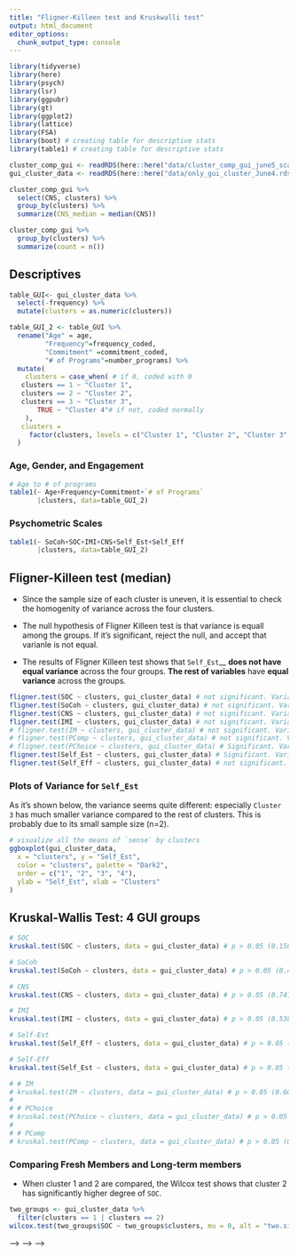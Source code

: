 ```yaml
---
title: "Fligner-Killeen test and Kruskwalli test"
output: html_document
editor_options: 
  chunk_output_type: console
---
```


```r
library(tidyverse)
library(here)
library(psych)
library(lsr)
library(ggpubr)
library(gt)
library(ggplot2)
library(lattice)
library(FSA)
library(boot) # creating table for descriptive stats
library(table1) # creating table for descriptive stats
```

```r
cluster_comp_gui <- readRDS(here::here("data/cluster_comp_gui_june5_scales.rds")) # 5 groups
gui_cluster_data <- readRDS(here::here("data/only_gui_cluster_June4.rds")) # 4 groups
```

```r
cluster_comp_gui %>%
  select(CNS, clusters) %>%
  group_by(clusters) %>%
  summarize(CNS_median = median(CNS))

cluster_comp_gui %>%
  group_by(clusters) %>%
  summarize(count = n())
```

## Descriptives

```r
table_GUI<- gui_cluster_data %>% 
  select(-frequency) %>% 
  mutate(clusters = as.numeric(clusters))

table_GUI_2 <- table_GUI %>% 
  rename("Age" = age,
         "Frequency"=frequency_coded,
         "Commitment" =commitment_coded,
         "# of Programs"=number_programs) %>% 
  mutate( 
    clusters = case_when( # if 0, coded with 0
   clusters == 1 ~ "Cluster 1",
   clusters == 2 ~ "Cluster 2",
   clusters == 3 ~ "Cluster 3",
       TRUE ~ "Cluster 4"# if not, coded normally
    ),
   clusters = 
     factor(clusters, levels = c("Cluster 1", "Cluster 2", "Cluster 3","Cluster 4"))
  )
```

### Age, Gender, and Engagement
```r
# Age to # of programs
table1(~ Age+Frequency+Commitment+`# of Programs`
       |clusters, data=table_GUI_2)
```

### Psychometric Scales
```r
table1(~ SoCoh+SOC+IMI+CNS+Self_Est+Self_Eff
       |clusters, data=table_GUI_2)
```


## Fligner-Killeen test (median)
- Since the sample size of each cluster is uneven, it is essential to check the homogenity of variance across the four clusters.

- The null hypothesis of Fligner Killeen test is that variance is equall among the groups. If it’s significant, reject the null, and accept that varianle is not equal.

- The results of Fligner Killeen test shows that `Self_Est`__ __does not have equal variance__ across the four groups. __The rest of variables__ have __equal variance__ across the groups.

```r
fligner.test(SOC ~ clusters, gui_cluster_data) # not significant. Variance is equal
fligner.test(SoCoh ~ clusters, gui_cluster_data) # not significant. Variance is equal
fligner.test(CNS ~ clusters, gui_cluster_data) # not significant. Variance is equal
fligner.test(IMI ~ clusters, gui_cluster_data) # not significant. Variance is equal
# fligner.test(IM ~ clusters, gui_cluster_data) # not significant. Variance is equal
# fligner.test(PComp ~ clusters, gui_cluster_data) # not significant. Variance is equal
# fligner.test(PChoice ~ clusters, gui_cluster_data) # Significant. Variance is NOT equal
fligner.test(Self_Est ~ clusters, gui_cluster_data) # Significant. Variance is NOT equal
fligner.test(Self_Eff ~ clusters, gui_cluster_data) # not significant. Variance is equal
```

### Plots of Variance for `Self_Est`
As it's shown below, the variance seems quite different: especially `Cluster 3` has much smaller variance compared to the rest of clusters. This is probably due to its small sample size (n=2).


```r
# visualize all the means of `sense` by clusters
ggboxplot(gui_cluster_data,
  x = "clusters", y = "Self_Est",
  color = "clusters", palette = "Dark2",
  order = c("1", "2", "3", "4"),
  ylab = "Self_Est", xlab = "Clusters"
)
```


## Kruskal-Wallis Test: 4 GUI groups
```r
# SOC
kruskal.test(SOC ~ clusters, data = gui_cluster_data) # p > 0.05 (0.1503)

# SoCoh
kruskal.test(SoCoh ~ clusters, data = gui_cluster_data) # p > 0.05 (0.460)

# CNS
kruskal.test(CNS ~ clusters, data = gui_cluster_data) # p > 0.05 (0.747)

# IMI
kruskal.test(IMI ~ clusters, data = gui_cluster_data) # p > 0.05 (0.538)

# Self-Est
kruskal.test(Self_Eff ~ clusters, data = gui_cluster_data) # p > 0.05 (529)

# Self-Eff
kruskal.test(Self_Est ~ clusters, data = gui_cluster_data) # p > 0.05 (0.595)

```


<!-- ```{r echo=FALSE} -->
<!-- gui_cluster_data$clusters = factor(gui_cluster_data$clusters, levels = c("1", "2", "3", "4")) -->

<!-- #post-hoc test - pairwise mann-whitney u-test -->
<!-- PT = pairwise.wilcox.test(gui_cluster_data$SOC, -->
<!--                           gui_cluster_data$clusters, -->
<!--                           p.adjust.method = "holm") -->

<!-- PT -->
<!-- ``` -->


<!-- ```{r} -->
<!-- library(dunn.test) -->
<!-- dunn.test(gui_cluster_data$SOC, -->
<!--                           gui_cluster_data$clusters, method = "holm") -->
<!-- ``` -->


```r
# # IM
# kruskal.test(IM ~ clusters, data = gui_cluster_data) # p > 0.05 (0.604)
# 
# # PChoice
# kruskal.test(PChoice ~ clusters, data = gui_cluster_data) # p > 0.05 (0.396)
# 
# # PComp
# kruskal.test(PComp ~ clusters, data = gui_cluster_data) # p > 0.05 (0.647)
```

### Comparing Fresh Members and Long-term members
- When cluster 1 and 2 are compared, the Wilcox test shows that cluster 2 has significantly higher degree of `SOC`.

```r
two_groups <- gui_cluster_data %>%
  filter(clusters == 1 | clusters == 2)
wilcox.test(two_groups$SOC ~ two_groups$clusters, mu = 0, alt = "two.sided", conf.int = F, conf.level = 0.95, paired = F, exact = F, correct = T)
```



<!-- ## Fligner-Killeen test for 5 groups -->
<!-- - The results of Fligner Killeen test shows that __all the variables__ have __equal variance__ across the groups. -->

<!-- ```{r echo=FALSE} -->
<!-- fligner.test(SOC ~ clusters, cluster_comp_gui) # not significant. Variance is equal -->
<!-- fligner.test(SoCoh ~ clusters, cluster_comp_gui) # not significant. Variance is equal -->
<!-- fligner.test(CNS ~ clusters, cluster_comp_gui) # not significant. Variance is equal -->
<!-- fligner.test(Self_Est ~ clusters, cluster_comp_gui) # not significant. Variance is equal -->
<!-- fligner.test(Self_Eff ~ clusters, cluster_comp_gui) # not significant. Variance is equal -->
<!-- ``` -->

<!-- ## Kruskal-Wallis Test: Non-GUI members VS 4 GUI groups -->
<!-- ```{r} -->
<!-- # CNS -->
<!-- kruskal.test(CNS ~ clusters, data = cluster_comp_gui) # p < 0.05 (0.03) -->

<!-- cluster_comp_gui$clusters <- factor(cluster_comp_gui$clusters, levels = c("1", "2", "3", "4", "5")) -->

<!-- # post-hoc test - pairwise mann-whitney u-test -->
<!-- PT <- pairwise.wilcox.test(cluster_comp_gui$CNS, -->
<!--   cluster_comp_gui$clusters, -->
<!--   p.adjust.method = "holm" -->
<!-- ) -->

<!-- PT -->
<!-- ``` -->

<!-- ```{r include=FALSE} -->
<!-- library(dunn.test) -->
<!-- dunn.test(cluster_comp_gui$CNS, cluster_comp_gui$clusters, method = "holm") -->
<!-- ``` -->

<!-- ```{r echo=FALSE} -->
<!-- # Self-Eff -->
<!-- kruskal.test(Self_Eff ~ clusters, data = cluster_comp_gui) # p > 0.05 (0.61) -->

<!-- # Self-Est -->
<!-- kruskal.test(Self_Est ~ clusters, data = cluster_comp_gui) # p > 0.05 (0.32) -->
<!-- ``` -->




<!-- ## Non-parametric MANOVA -->

<!-- ### 4 groups -->
<!-- - Non parametric MANOVA test returns that 4 groups are not significantly different in terms of 6 indicators. -->

<!-- ```{r echo=FALSE, message=FALSE} -->
<!-- library(vegan) -->
<!-- ## Create the Y matrix of variables under comparison: -->
<!-- Y <- gui_cluster_data[, c("SOC", "SoCoh", "CNS", "IMI", "Self_Est", "Self_Eff")] -->
<!-- ## Perform a one-way NPMANOVA: -->
<!-- adonis(Y ~ gui_cluster_data$clusters, -->
<!--   method = "euclidean", -->
<!--   permutations = 999 -->
<!-- ) -->
<!-- ``` -->


<!-- ### 5 groups -->
<!-- - Non parametric MANOVA test returns that 5 groups are significantly different in terms of 6 indicators. -->
<!-- - However, the p-value fractuares slightly each time running the analysis. It is around 0.05. -->

<!-- - 5 groups are significantly different in terms of `CNS`, `Self-Est` and `Self-Eff` -->


<!-- ```{r echo=FALSE} -->
<!-- Z <- cluster_comp_gui[, c("CNS", "Self_Est", "Self_Eff")] -->
<!-- ## Perform a one-way NPMANOVA: -->
<!-- adonis(Z ~ cluster_comp_gui$clusters, -->
<!--   method = "euclidean", -->
<!--   permutations = 999 -->
<!-- ) -->
<!-- ``` -->


<!-- <!-- ```{r} --> -->
<!-- <!-- Y --> -->
<!-- <!-- ``` --> -->


<!-- ### Advantages of MANOVA -->
<!-- - By measuring several dependent variables in a single experiment, there is a better chance of discovering which factor is truly important.  -->

<!-- - Second, it can protect against Type I errors that might occur if multiple ANOVA’s were conducted independently. Additionally, it can reveal differences not discovered by ANOVA tests. -->

<!-- - One of the key assumptions is that the dependent variables should be largely uncorrelated -->
